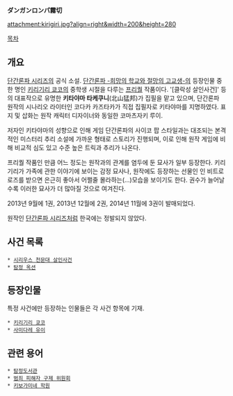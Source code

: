 '''ダンガンロンパ霧切'''

attachment:kirigiri.jpg?align=right&width=200&height=280

[[목차]]

== 개요 ==

[[단간론파 시리즈]]의 공식 소설. [[단간론파 -희망의 학교와 절망의 고교생-]]의 등장인물 중 한 명인 [[키리기리 쿄코]]의 중학생 시절을 다루는 [[프리퀄]] 작품이다. '[클락성 살인사건]' 등의 대표작으로 유명한 '''키타야마 타케쿠니'''(北山猛邦)가 집필을 맡고 있으며, 단간론파 원작의 시나리오 라이터인 코다카 카즈타카가 직접 집필자로 키타야마를 지명하였다. 표지 및 삽화는 원작 캐릭터 디자이너와 동일한 코마츠자키 루이.

저자인 키타야마의 성향으로 인해 게임 단간론파의 사이코 팝 스타일과는 대조되는 본격적인 미스터리 추리 소설에 가까운 형태로 스토리가 진행되며, 이로 인해 원작 게임에 비해 비교적 심도 있고 수준 높은 트릭과 추리가 나온다.

프리퀄 작품인 만큼 어느 정도는 원작과의 관계를 염두에 둔 묘사가 일부 등장한다. 키리기리가 가족에 관한 이야기에 보이는 감정 묘사나, 원작에도 등장하는 선물인 인 비트로 로즈를 받으면 은근히 좋아서 어쩔줄 몰라하는(...)모습을 보이기도 한다. 권수가 늘어날수록 이러한 묘사가 더 많아질 것으로 여겨진다.

2013년 9월에 1권, 2013년 12월에 2권, 2014년 11월에 3권이 발매되었다.

원작인 [[단간론파 시리즈]]처럼 한국에는 정발되지 않았다.

== 사건 목록 ==
 * [[시리우스 천문대 살인사건]]
 * [[탐정 옥션]]
== 등장인물 ==
특정 사건에만 등장하는 인물들은 각 사건 항목에 기재. 

 * [[키리기리 쿄코]]
 * [[사미다레 유이]]

== 관련 용어 ==
 * [[탐정도서관]]
 * [[범죄 피해자 구제 위원회]]
 * [[키보가미네 학원]]
